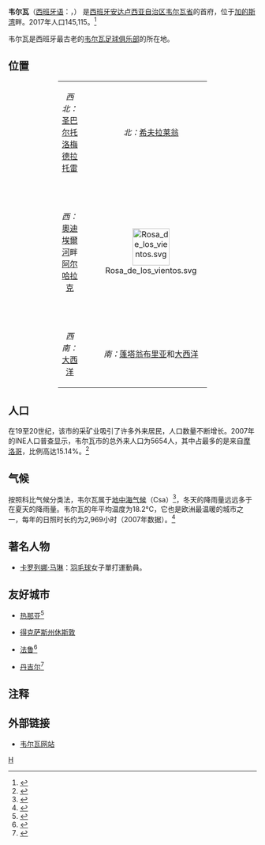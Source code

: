 {{noteTA
|1=zh-tw:威爾瓦; zh-cn:韦尔瓦;
|2=zh-tw:安達魯西亞; zh-cn:安达卢西亚;
|3=zh-hk:卡露蓮娜·馬蓮;zh-cn:卡罗列娜·马琳;zh-hant:卡羅列娜·馬琳;
}}
{{Infobox Settlement
| name = 韦尔瓦
| official_name = Huelva
| native_name  = 
| image_skyline = Pablo Rada Huelva.jpg
| imagesize = 250px
| image_caption = 韦尔瓦
| image_flag = Flag of the City of Huelva (official).PNG
| image_shield = Escudo de Huelva1.svg
| pushpin_map = Spain
| pushpin_label_position = bottom
| subdivision_type = 国家
| subdivision_name = {{ESP}}
| subdivision_type1 = [[西班牙行政区划|自治区]]
| subdivision_name1 = [[安达卢西亚自治区|安达卢西亚自治区]]
| subdivision_type2 = [[西班牙行政区划|省]]
| subdivision_name2 =  [[韦尔瓦省|韦尔瓦省]]
| elevation_m = 54
| elevation_ft = 
| area_total_km2 = 149
| population_as_of = 2017年
| population_total = 145,115
| population_density_km2 = auto
| timezone = [[Central_European_Time|CET]]
| utc_offset = +2
| timezone_DST = 
| utc_offset_DST = 
| coordinates = {{coord|37|15|N|6|57|W|region:ES_type:city|display=inline,title}}
| website =  
}}
'''韦尔瓦'''（[[西班牙语|西班牙语]]：'''{{lang|es|Huelva}}'''，{{IPA-es|ˈwelβa}}） 是[[西班牙|西班牙]][[安达卢西亚自治区|安达卢西亚自治区]][[韦尔瓦省|韦尔瓦省]]的首府，位于[[加的斯湾|加的斯湾]]畔。2017年人口145,115。<ref>{{Cite web |url=http://www.ine.es/jaxiT3/Tabla.htm?t=2919&L=1 |title=Variation of population by provincial capitals. |accessdate=2018-09-10 |archive-date=2018-09-09 |archive-url=https://web.archive.org/web/20180909185100/http://www.ine.es/jaxiT3/Tabla.htm?t=2919&L=1 |dead-url=no }}</ref>

韦尔瓦是西班牙最古老的[[韦尔瓦足球俱乐部|韦尔瓦足球俱乐部]]的所在地。

==位置==
<center>
{| class="wikitable" width ="60%" border = 2 align="center"
|-----
| width ="35%" align="center" | ''西北：''[[圣巴尔托洛梅德拉托雷|圣巴尔托洛梅德拉托雷]]
| width ="30%" align="center" | ''北：''[[希夫拉莱翁|希夫拉莱翁]]
| width ="35%" align="center" | ''东北：''[[圣胡安德尔普埃尔托|圣胡安德尔普埃尔托]]
|-----
| width ="10%" align="center" | ''西：''[[奧迪埃爾河|奧迪埃爾河]]畔[[阿尔哈拉克|阿尔哈拉克]]
| width ="35%" align="center" | [[File:Rosa_de_los_vientos.svg|75px]]
| width ="30%" align="center" | ''东：''[[莫格尔|莫格尔]]和[[廷托河|廷托河]]畔[[帕洛斯-德拉弗龙特拉|帕洛斯-德拉弗龙特拉]]
|-----
| width ="35%" align="center" | ''西南：''[[大西洋|大西洋]]
| width ="30%" align="center" | ''南：''[[蓬塔翁布里亚|蓬塔翁布里亚]]和[[大西洋|大西洋]]
| width ="35%" align="center" | ''东南：''[[大西洋|大西洋]]
|}</center>

==人口==
在19至20世纪，该市的采矿业吸引了许多外来居民，人口数量不断增长。2007年的INE人口普查显示，韦尔瓦市的总外来人口为5654人，其中占最多的是来自[[摩洛哥|摩洛哥]]，比例高达15.14%。<ref>{{Cite web |url=http://www.juntadeandalucia.es/institutodeestadisticaycartografia/sima/ficha.htm?mun=21041 |title=Población 2007 Huelva |accessdate=2008}}</ref>

{{Vertical bar chart|type=demography|width=700|color_17=blue|name=韦尔瓦历史人口|1842|7173 |1877|12891 |1887|17677 |1897|19423 |1900|20927 |1910|28357 |1920|34160 |1930|44238 |1940|56205 |1950|63002 |1960|74823 |1970|96347 |1981|127822 |1991|142547 |2001|142284 |2011|148918 |2017|145115|note=<small>

{{legend|#88c2cc|历年INE人口普查数据.<ref>{{Cite web |accessdate=2015-09-09 |url=http://www.ine.es/inebmenu/mnu_cifraspob.htm |title=Cifras de población y Censos demográficos |author=Instituto Nacional de Estadística |archive-date=2015-05-26 |archive-url=https://web.archive.org/web/20150526045125/http://www.ine.es/inebmenu/mnu_cifraspob.htm |dead-url=no }}</ref>}}
{{legend|#0000FF|2017年在政府登记的人口总数.<ref>{{Cite web |accessdate=2015-09-09 |url=http://www.ine.es/nomen2/index.do |title=Nomenclátor: Población del Padrón Continuo por Unidad Poblacional |author=Instituto Nacional de Estadística |archive-date=2015-02-10 |archive-url=https://web.archive.org/web/20150210111126/http://www.ine.es/nomen2/index.do |dead-url=no }}</ref>}}
</small>}}

==气候==
按照科比气候分类法，韦尔瓦属于[[地中海气候|地中海气候]]（Csa）<ref>{{Cite web |url=https://zh.climate-data.org/location/2156/ |title=climate-data-Huelva |accessdate=2018-09-10}}</ref>，冬天的降雨量远远多于在夏天的降雨量。韦尔瓦的年平均温度为18.2°C，它也是欧洲最温暖的城市之一，每年的日照时长约为2,969小时（2007年数据）。<ref>{{Cite web |url=https://web.archive.org/web/20071208045105/http://www-org.andalucia.org/cms/datos-practicos/clima |title=«Horas de sol al año.» |date=2007-12-08}}</ref>
{{Weather box
|location = Huelva, Ronda Este 1981-2010
|metric first = yes
|single line = yes
|Jan record high C= 24.0
|Feb record high C= 27.6
|Mar record high C= 31.0
|Apr record high C= 33.0
|May record high C= 38.9
|Jun record high C= 40.6
|Jul record high C= 43.8
|Aug record high C= 43.4
|Sep record high C= 42.0
|Oct record high C= 34.7
|Nov record high C= 28.4
|Dec record high C= 24.6
|year record high C= 43.8
|Jan high C = 16.2
|Feb high C = 17.8
|Mar high C = 20.7
|Apr high C = 22.0
|May high C = 25.2
|Jun high C = 29.0
|Jul high C = 32.7
|Aug high C = 32.4
|Sep high C = 29.4
|Oct high C = 24.9
|Nov high C = 20.0
|Dec high C = 16.9
|year high C = 23.9
|Jan mean C = 11.0
|Feb mean C = 12.4
|Mar mean C = 14.7
|Apr mean C = 16.1
|May mean C = 19.2
|Jun mean C = 22.8
|Jul mean C = 25.8
|Aug mean C = 25.8
|Sep mean C = 23.4
|Oct mean C = 19.5
|Nov mean C = 14.9
|Dec mean C = 12.3
|year mean C = 18.2
|Jan low C = 5.9
|Feb low C = 7.0
|Mar low C = 8.8
|Apr low C = 10.3
|May low C = 13.2
|Jun low C = 16.6
|Jul low C = 18.9
|Aug low C = 19.1
|Sep low C = 17.3
|Oct low C = 14.1
|Nov low C = 9.8
|Dec low C = 7.6
|year low C = 12.4
|Jan record low C= -3.2
|Feb record low C= -2.2
|Mar record low C= -1.2
|Apr record low C= 1.6
|May record low C= 5.8
|Jun record low C= 8.4
|Jul record low C= 12.4
|Aug record low C= 14.0
|Sep record low C= 10.0
|Oct record low C= 6.6
|Nov record low C= 0.8
|Dec record low C= -2.2
|year record low C= -3.2
|Jan precipitation mm = 71
|Feb precipitation mm = 50
|Mar precipitation mm = 38
|Apr precipitation mm = 48
|May precipitation mm = 29
|Jun precipitation mm = 8
|Jul precipitation mm = 3
|Aug precipitation mm = 4
|Sep precipitation mm = 26
|Oct precipitation mm = 68
|Nov precipitation mm = 79
|Dec precipitation mm = 99
|year precipitation mm = 525
|Jan humidity= 77
|Feb humidity= 74
|Mar humidity= 68
|Apr humidity= 65
|May humidity= 62
|Jun humidity= 57
|Jul humidity= 51
|Aug humidity= 55
|Sep humidity= 61
|Oct humidity= 69
|Nov humidity= 73
|Dec humidity= 78
|year humidity= 66
|Jan precipitation days = 7
|Feb precipitation days = 6
|Mar precipitation days = 4
|Apr precipitation days = 6
|May precipitation days = 4
|Jun precipitation days = 1
|Jul precipitation days = 0
|Aug precipitation days = 0
|Sep precipitation days = 2
|Oct precipitation days = 6
|Nov precipitation days = 6
|Dec precipitation days = 8
|year precipitation days = 52
|unit precipitation days = 1 mm
|Jan sun = 165
|Feb sun = 171
|Mar sun = 229
|Apr sun = 255
|May sun = 296
|Jun sun = 341
|Jul sun = 367
|Aug sun = 340
|Sep sun = 268
|Oct sun = 211
|Nov sun = 176
|Dec sun = 151
|year sun = 2970
|source 1 = [[Agencia_Estatal_de_Meteorología|Agencia Estatal de Meteorología]]<ref>{{cite web
 |url=http://www.aemet.es/es/conocermas/publicaciones/detalles/guia_resumida_2010 
 |title=Guía resumida del clima en España (1981-2010) 
 |deadurl=yes 
 |archiveurl=https://web.archive.org/web/20130526104145/http://www.aemet.es/es/conocermas/publicaciones/detalles/guia_resumida_2010 
 |archivedate=26 May 2013 
}}</ref>
|date=October 2016}}

==著名人物==
*[[卡罗列娜·马琳|卡罗列娜·马琳]]：[[羽毛球|羽毛球]]女子單打運動員。

== 友好城市 ==
* {{ITA}}[[热那亚|热那亚]]<ref>{{Cite web |publisher= Diario ABC
 |title= El hermanamiento Huelva-Génova más cerca
 |url= http://hemeroteca.abcdesevilla.es/nav/Navigate.exe/hemeroteca/sevilla/abc.sevilla/1989/05/30/006.html
 |date=2010-02-28
}}</ref>
* {{USA}}[[休斯敦_(得克萨斯州)|得克萨斯州休斯敦]]
* {{POR}}[[法鲁|法鲁]]<ref name="Faro twinnings">{{cite web|url=http://www.anmp.pt/anmp/pro/mun1/gem101l0.php?cod_ent=M8000|title=Geminações de Cidades e Vilas|accessdate=2013-07-20|work=Associação Nacional de Municípios Portugueses}}</ref>
* {{Flag|Morocco}}[[丹吉尔|丹吉尔]]<ref>{{Cite web
 |publisher= ANMAR
 |title= Red de hermanamientos entre ciudades marroquíes y andaluzas
 |url= http://www.an-mar.org/index.php?Itemid=61&id=20&option=com_content&task=view
 |date= 2010-02-28
 |accessdate= 2018-09-10
 |archive-date= 2011-07-25
 |archive-url= https://web.archive.org/web/20110725003708/http://www.an-mar.org/index.php?Itemid=61&id=20&option=com_content&task=view
 |dead-url= no
 }}</ref>
==注释==
{{reflist}}

== 外部链接 ==
* [http://www.huelva.es 韦尔瓦网站] {{Wayback|url=http://www.huelva.es/ |date=20061126214904 }}
{{commonscat|Huelva}}
{{西班牙各省首府}}

[[Category:韦尔瓦省市镇|H]]